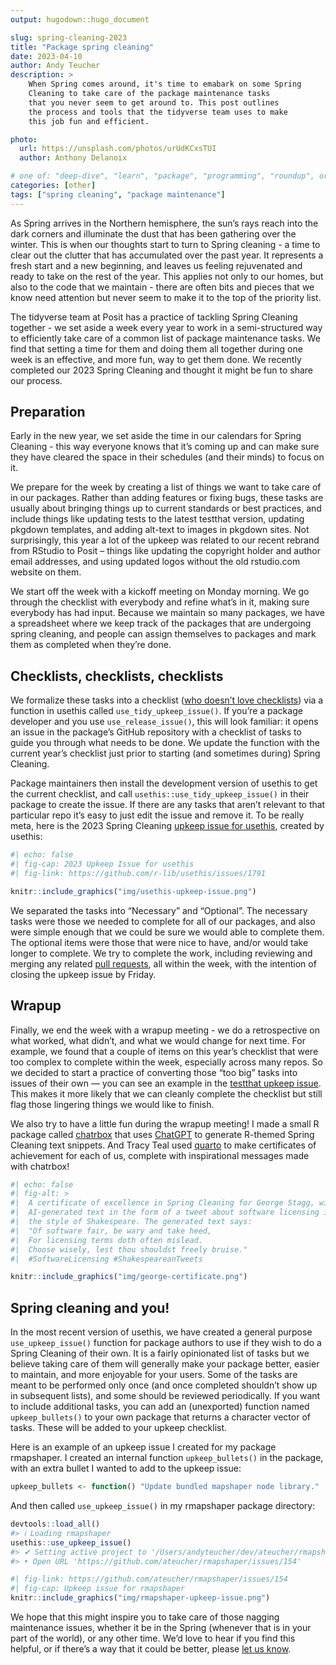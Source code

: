 ```yaml
---
output: hugodown::hugo_document

slug: spring-cleaning-2023
title: "Package spring cleaning"
date: 2023-04-10
author: Andy Teucher
description: >
    When Spring comes around, it's time to emabark on some Spring
    Cleaning to take care of the package maintenance tasks 
    that you never seem to get around to. This post outlines
    the process and tools that the tidyverse team uses to make 
    this job fun and efficient.

photo:
  url: https://unsplash.com/photos/urUdKCxsTUI
  author: Anthony Delanoix

# one of: "deep-dive", "learn", "package", "programming", "roundup", or "other"
categories: [other]
tags: ["spring cleaning", "package maintenance"]
---
```


```{=html}
<!--
TODO:
* [x] Look over / edit the post's title in the yaml
* [x] Edit (or delete) the description; note this appears in the Twitter card
* [x] Pick category and tags (see existing with `hugodown::tidy_show_meta()`)
* [x] Find photo & update yaml metadata
* [x] Create `thumbnail-sq.jpg`; height and width should be equal
* [x] Create `thumbnail-wd.jpg`; width should be >5x height
* [x] `hugodown::use_tidy_thumbnails()`
* [ ] `Add intro sentence, e.g. the standard tagline for the package
* [ ] `usethis::use_tidy_thanks()`
-->
```

<style>
p.caption {
  color:#696969; 
  font-style: italic;
}
</style>

As Spring arrives in the Northern hemisphere, the sun's rays reach into the dark corners and illuminate the dust that has been gathering over the winter. This is when our thoughts start to turn to Spring cleaning - a time to clear out the clutter that has accumulated over the past year. It represents a fresh start and a new beginning, and leaves us feeling rejuvenated and ready to take on the rest of the year. This applies not only to our homes, but also to the code that we maintain - there are often bits and pieces that we know need attention but never seem to make it to the top of the priority list.

The tidyverse team at Posit has a practice of tackling Spring Cleaning together  - we set aside a week every year to work in a semi-structured way to efficiently take care of a common list of package maintenance tasks. We find that setting a time for them and doing them all together during one week is an effective, and more fun, way to get them done. We recently completed our 2023 Spring Cleaning and thought it might be fun to share our process.

## Preparation

Early in the new year, we set aside the time in our calendars for Spring Cleaning - this way everyone knows that it's coming up and can make sure they have cleared the space in their schedules (and their minds) to focus on it.

We prepare for the week by creating a list of things we want to take care of in our packages. Rather than adding features or fixing bugs, these tasks are usually about bringing things up to current standards or best practices, and include things like updating tests to the latest testthat version, updating pkgdown templates, and adding alt-text to images in pkgdown sites. Not surprisingly, this year a lot of the upkeep was related to our recent rebrand from RStudio to Posit -- things like updating the copyright holder and author email addresses, and using updated logos without the old rstudio.com website on them.

We start off the week with a kickoff meeting on Monday morning. We go through the checklist with everybody and refine what's in it, making sure everybody has had input. Because we maintain so many packages, we have a spreadsheet where we keep track of the packages that are undergoing spring cleaning, and people can assign themselves to packages and mark them as completed when they're done.

## Checklists, checklists, checklists

We formalize these tasks into a checklist ([who doesn't love checklists](https://atulgawande.com/book/the-checklist-manifesto/)) via a function in usethis called `use_tidy_upkeep_issue()`. If you're a package developer and you use `use_release_issue()`, this will look familiar: it opens an issue in the package's GitHub repository with a checklist of tasks to guide you through what needs to be done. We update the function with the current year's checklist just prior to starting (and sometimes during) Spring Cleaning.

Package maintainers then install the development version of usethis to get the current checklist, and call `usethis::use_tidy_upkeep_issue()` in their package to create the issue. If there are any tasks that aren't relevant to that particular repo it's easy to just edit the issue and remove it. To be really meta, here is the 2023 Spring Cleaning [upkeep issue for usethis](https://github.com/r-lib/usethis/issues/1791), created by usethis:

```r
#| echo: false
#| fig-cap: 2023 Upkeep Issue for usethis
#| fig-link: https://github.com/r-lib/usethis/issues/1791

knitr::include_graphics("img/usethis-upkeep-issue.png")
```

We separated the tasks into "Necessary" and "Optional". The necessary tasks were those we needed to complete for all of our packages, and also were simple enough that we could be sure we would able to complete them. The optional items were those that were nice to have, and/or would take longer to complete. We try to complete the work, including reviewing and merging any related [pull requests](https://github.com/tidymodels/dials/pull/275), all within the week, with the intention of closing the upkeep issue by Friday.

## Wrapup

Finally, we end the week with a wrapup meeting - we do a retrospective on what worked, what didn't, and what we would change for next time. For example, we found that a couple of items on this year's checklist that were too complex to complete within the week, especially across many repos. So we decided to start a practice of converting those "too big" tasks into issues of their own --- you can see an example in the [testthat upkeep issue](https://github.com/r-lib/testthat/issues/1749). This makes it more likely that we can cleanly complete the checklist but still flag those lingering things we would like to finish. 

We also try to have a little fun during the wrapup meeting! I made a small R package called [chatrbox](https://github.com/ateucher/chatrbox) that uses [ChatGPT](https://openai.com/blog/chatgpt) to generate R-themed Spring Cleaning text snippets. And Tracy Teal used [quarto](https://quarto.org/) to make certificates of achievement for each of us, complete with inspirational messages made with chatrbox!

```r
#| echo: false
#| fig-alt: >
#|  A certificate of excellence in Spring Cleaning for George Stagg, with
#|  AI-generated text in the form of a tweet about software licensing in
#|  the style of Shakespeare. The generated text says:
#|  "Of software fair, be wary and take heed,
#|  For licensing terms doth often mislead.
#|  Choose wisely, lest thou shouldst freely bruise."
#|  #SoftwareLicensing #ShakespeareanTweets

knitr::include_graphics("img/george-certificate.png")
```

## Spring cleaning and you!

In the most recent version of usethis, we have created a general purpose `use_upkeep_issue()` function for package authors to use if they wish to do a Spring Cleaning of their own. It is a fairly opinionated list of tasks but we believe taking care of them will generally make your package better, easier to maintain, and more enjoyable for your users. Some of the tasks are meant to be performed only once (and once completed shouldn't show up in subsequent lists), and some should be reviewed periodically. If you want to include additional tasks, you can add an (unexported) function named `upkeep_bullets()` to your own package that returns a character vector of tasks. These will be added to your upkeep checklist. 

Here is an example of an upkeep issue I created for my package rmapshaper. I created an internal function `upkeep_bullets()` in the package, with an extra bullet I wanted to add to the upkeep issue: 

```r
upkeep_bullets <- function() "Update bundled mapshaper node library."
```

And then called `use_upkeep_issue()` in my rmapshaper package directory:

```r
devtools::load_all()
#> ℹ Loading rmapshaper
usethis::use_upkeep_issue()
#> ✔ Setting active project to '/Users/andyteucher/dev/ateucher/rmapshaper'
#> • Open URL 'https://github.com/ateucher/rmapshaper/issues/154'
```

```r
#| fig-link: https://github.com/ateucher/rmapshaper/issues/154
#| fig-cap: Upkeep issue for rmapshaper
knitr::include_graphics("img/rmapshaper-upkeep-issue.png")
```

We hope that this might inspire you to take care of those nagging maintenance issues, whether it be in the Spring (whenever that is in your part of the world), or any other time. We'd love to hear if you find this helpful, or if there's a way that it could be better, please [let us know](https://github.com/r-lib/usethis/issues).
